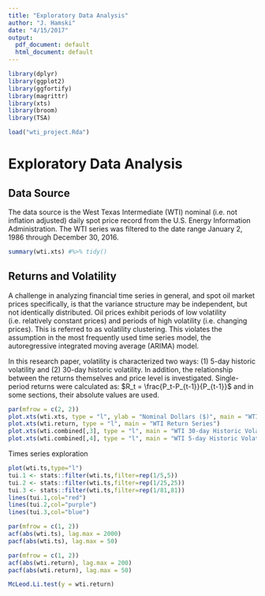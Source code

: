 ```yaml
---
title: "Exploratory Data Analysis"
author: "J. Hamski"
date: "4/15/2017"
output:
  pdf_document: default
  html_document: default
---
```


```r
library(dplyr)
library(ggplot2)
library(ggfortify)
library(magrittr)
library(xts)
library(broom)
library(TSA)
```

```r
load("wti_project.Rda")
```


# Exploratory Data Analysis
## Data Source
The data source is the West Texas Intermediate (WTI) nominal (i.e. not inflation adjusted) daily spot price record from the U.S. Energy Information Administration. The WTI series was filtered to the date range January 2, 1986 through December 30, 2016. 
```r
summary(wti.xts) #%>% tidy()
```


## Returns and Volatility
A challenge in analyzing financial time series in general, and spot oil market prices specifically, is that the variance structure may be independent, but not identically distributed. Oil prices exhibit periods of low volatility (i.e. relatively constant prices) and periods of high volatility (i.e. changing prices). This is referred to as volatility clustering. This violates the assumption in the most frequently used time series model, the autoregressive integrated moving average (ARIMA) model.  

In this research paper, volatility is characterized two ways: (1) 5-day historic volatility and (2) 30-day historic volatility. In addition, the relationship between the returns themselves and price level is investigated. Single-period returns were calculated as: 
$R_t = \frac{P_t-P_{t-1}}{P_{t-1}}$
and in some sections, their absolute values are used. 

```r
par(mfrow = c(2, 2))
plot.xts(wti.xts, type = "l", ylab = "Nominal Dollars ($)", main = "WTI Price Series")
plot.xts(wti.return, type = "l", main = "WTI Return Series")
plot.xts(wti.combined[,3], type = "l", main = "WTI 30-day Historic Volatility")
plot.xts(wti.combined[,4], type = "l", main = "WTI 5-day Historic Volatility")
```


Times series exploration 

```r
plot(wti.ts,type="l")
tui.1 <- stats::filter(wti.ts,filter=rep(1/5,5))
tui.2 <- stats::filter(wti.ts,filter=rep(1/25,25))
tui.3 <- stats::filter(wti.ts,filter=rep(1/81,81))
lines(tui.1,col="red")
lines(tui.2,col="purple")
lines(tui.3,col="blue")

```
```r
par(mfrow = c(1, 2))
acf(abs(wti.ts), lag.max = 2000)
pacf(abs(wti.ts), lag.max = 50)
```



```r
par(mfrow = c(1, 2))
acf(abs(wti.return), lag.max = 200)
pacf(abs(wti.return), lag.max = 50)
```
```r

McLeod.Li.test(y = wti.return)

```

